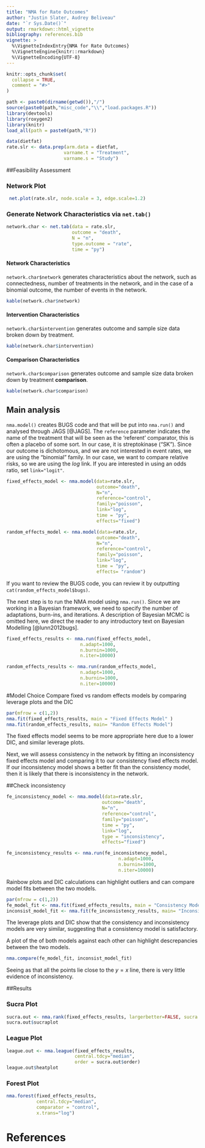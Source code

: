 ```yaml
---
title: "NMA for Rate Outcomes"
author: "Justin Slater, Audrey Beliveau"
date: "`r Sys.Date()`"
output: rmarkdown::html_vignette
bibliography: references.bib
vignette: >
  %\VignetteIndexEntry{NMA for Rate Outcomes}
  %\VignetteEngine{knitr::rmarkdown}
  %\VignetteEncoding{UTF-8}
---
```


```r
knitr::opts_chunk$set(
  collapse = TRUE,
  comment = "#>"
)
```

```r
path <- paste0(dirname(getwd()),"/")
source(paste0(path,"misc_code","\\","load.packages.R"))
library(devtools)
library(roxygen2)
library(knitr)
load_all(path = paste0(path,"R"))
```
 

``` r
data(dietfat)
rate.slr <- data.prep(arm.data = dietfat,
                     varname.t = "Treatment",
                     varname.s = "Study")
```

##Feasibility Assessment

### Network Plot


```r
 net.plot(rate.slr, node.scale = 3, edge.scale=1.2)
```


### Generate Network Characteristics via `net.tab()`

```r
network.char <- net.tab(data = rate.slr,
                        outcome = "death",
                        N = "n",
                        type.outcome = "rate",
                        time = "py")
```

#### Network Characteristics
`network.char$network` generates characteristics about the network, such as connectedness, number of treatments in the network, and in the case of a binomial outcome, the number of events in the network.
```r
kable(network.char$network)
```

#### Intervention Characteristics
`network.char$intervention` generates outcome and sample size data broken down by treatment.

```r
kable(network.char$intervention)
```

#### Comparison Characteristics
`network.char$comparison` generates outcome and sample size data broken down by treatment **comparison**.
```r
kable(network.char$comparison)
```

## Main analysis
`nma.model()` creates BUGS code and that will be put into `nma.run()` and analysed through JAGS [@JAGS]. The `reference` parameter indicates the name of the treatment that will be seen as the 'referent' comparator, this is often a placebo of some sort. In our case, it is streptokinase ("SK"). Since our outcome is dichotomous, and we are not interested in event rates, we are using the "binomial" family. In our case, we want to compare relative risks, so we are using the $log$ link. If you are interested in using an odds ratio, set `link="logit"`.
```r
fixed_effects_model <- nma.model(data=rate.slr,
                                 outcome="death",
                                 N="n",
                                 reference="control",
                                 family="poisson",
                                 link="log",
                                 time = "py",
                                 effects="fixed")

random_effects_model <- nma.model(data=rate.slr,
                                 outcome="death",
                                 N="n",
                                 reference="control",
                                 family="poisson",
                                 link="log",
                                 time = "py",
                                 effects= "random")

```

If you want to review the BUGS code, you can review it by outputting `cat(random_effects_model$bugs)`. 

The next step is to run the NMA model using `nma.run()`. Since we are working in a Bayesian framework, we need to specify the number of adaptations, burn-ins, and iterations. A description of Bayesian MCMC is omitted here, we direct the reader to any introductory text on Bayesian Modelling [@lunn2012bugs].

```r
fixed_effects_results <- nma.run(fixed_effects_model,
                           n.adapt=1000,
                           n.burnin=1000,
                           n.iter=10000)

random_effects_results <- nma.run(random_effects_model,
                           n.adapt=1000,
                           n.burnin=1000,
                           n.iter=10000)

```

#Model Choice
Compare fixed vs random effects models by comparing leverage plots and the DIC
```r
par(mfrow = c(1,2))
nma.fit(fixed_effects_results, main = "Fixed Effects Model" )
nma.fit(random_effects_results, main= "Random Effects Model")
```

The fixed effects model seems to be more appropriate here due to a lower DIC, and similar leverage plots.

Next, we will assess consistency in the network by fitting an inconsistency fixed effects model and comparing it to our
consistency fixed effects model. If our inconsistency model shows a better fit than the consistency model, then 
it is likely that there is inconsistency in the network.

##Check inconsistency
```r
fe_inconsistency_model <- nma.model(data=rate.slr,
                                   outcome="death",
                                   N="n",
                                   reference="control",
                                   family="poisson",
                                   time = "py",
                                   link="log",
                                   type = "inconsistency",
                                   effects="fixed")

fe_inconsistency_results <- nma.run(fe_inconsistency_model,
                                         n.adapt=1000,
                                         n.burnin=1000,
                                         n.iter=10000)

```

Rainbow plots and DIC calculations can highlight outliers and can compare model fits between the two models. 
```r
par(mfrow = c(1,2))
fe_model_fit <- nma.fit(fixed_effects_results, main = "Consistency Model" )
inconsist_model_fit <- nma.fit(fe_inconsistency_results, main= "Inconsistency Model")
```
The leverage plots and DIC show that the consistency and inconsistency models are very similar, suggesting that
a consistency model is satisfactory.

A plot of the \code{pmdev} of both models against each other can highlight descrepancies between the two models.
```r
nma.compare(fe_model_fit, inconsist_model_fit)
```

Seeing as that all the points lie close to the $y=x$ line, there is very little evidence of inconsistency.

##Results

### Sucra Plot
```r
sucra.out <- nma.rank(fixed_effects_results, largerbetter=FALSE, sucra.palette= "Set1")
sucra.out$sucraplot
```

### League Plot
```r
league.out <- nma.league(fixed_effects_results,  
                         central.tdcy="median",
                         order = sucra.out$order)
league.out$heatplot
```

### Forest Plot
```r
nma.forest(fixed_effects_results,
           central.tdcy="median",
           comparator = "control",
           x.trans="log")
```

# References
